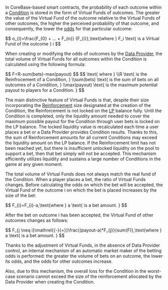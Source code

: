 
<PageHeadline
  title="Virtual Funds"
  subTitle="Virtual Funds are a mechanism for calculating the probability of outcomes for a Condition"
/>

In CoreBase-based smart contracts, the probability of each outcome within a
[Condition](/knowledge-hub/protocol/conditions) is stored in the form of Virtual Funds of outcomes.
The greater the value of the Virtual Fund of the outcome relative to the Virtual Funds of other outcomes,
the higher the perceived probability of that outcome, and consequently, the lower the [odds](/knowledge-hub/protocol/odds)
for that particular outcome:

<Formula>
$$
o_{i}=\frac{F_{0} + ... + F_{n}} {F_{i}},\text{where } F_i \text{ is a Virtual Fund of the outcome } i
$$
</Formula>

When creating or modifying the odds of outcomes by the [Data Provider](/knowledge-hub/basic/data-providers), the total
volume of Virtual Funds for all outcomes within the Condition is calculated using the following formula:

<Formula>
$$
F=R-sum(bets)-max(payout)
$$
</Formula>

<Formula className="text-md">
$$
\text{ where }
\\R \text{ is the Reinfrocement of a Condition, }
\\sum(bets) \text{ is the sum of bets on all outcomes of a Conidition, }
\\max(payout) \text{ is the maximum potential payout to players for a Condition. }
$$
</Formula>

The main distinctive feature of Virtual Funds is that, despite their size incorporating the
[Reinforcement](/knowledge-hub/protocol/reinforcement) size designated at the creation of the Condition, the Reinforcement is
not locked on the [LP](/contracts/lp) balance fully.
Until the Condition is completed, only the liquidity amount needed to cover the maximum possible payout for
the Condition through user bets is locked on the LP balance. The locked liquidity value is recalculated each time a user
places a bet or a Data Provider provides Condition results. Thanks to this, the sum of Reinforcement amounts for all
current Conditions may exceed the liquidity amount on the LP balance. If the Reinforcement limit has not been reached
yet, but there is insufficient unlocked liquidity on the pool to support a bet, then that bet simply will not be accepted.
This mechanism efficiently utilizes liquidity and sustains a large number of Conditions in the game at any given moment.

The total volume of Virtual Funds does not always match the real fund of the Condition. When a player places
a bet, the ratio of Virtual Funds changes. Before calculating the odds on which the bet will be accepted, the
Virtual Fund of the outcome i on which the bet is placed increases by the size of the bet:

<Formula>
$$
F_{i}=F_{i}-a,\text{where } a \text{ is a bet amount. }
$$
</Formula>

After the bet on outcome i has been accepted, the Virtual Fund of other outcomes changes as follows:

<Formula>
$$
F_{j \neq i}\mathrel{{-}{=}}\frac{(payout-a)*F_{j}}{sum(F)},\text{where } a \text{ is a bet amount. }
$$
</Formula>

Thanks to the adjustment of Virtual Funds, in the absence of Data Provider control, an internal
mechanism of an automatic market maker of the betting odds is performed: the greater the volume of bets on an outcome,
the lower its odds, and the odds for other outcomes increase.

Also, due to this mechanism, the overall loss for the Condition in the worst-case scenario cannot exceed the size of
the reinforcement allocated by the Data Provider when creating the Condition.

